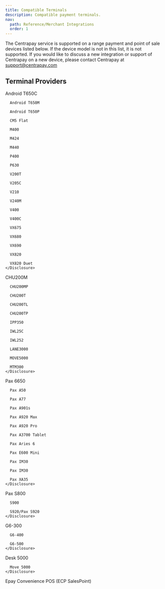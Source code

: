 ```yaml
---
title: Compatible Terminals
description: Compatible payment terminals.
nav:
  path: Reference/Merchant Integrations
  order: 1
---
```


The Centrapay service is supported on a range payment and point of sale devices listed below. If the device model is not in this list, it is not supported. If you would like to discuss a new integration or support of Centrapay on a new device, please contact Centrapay at support@centrapay.com

## Terminal Providers

 <Faq>
  <div>
    <Disclosure client:visible title="Verifone">
      Android T650C

      Android T650M

      Android T650P

      CM5 Flat

      M400

      M424

      M440

      P400

      P630

      V200T

      V205C

      V210

      V240M

      V400

      V400C

      VX675

      VX680

      VX690

      VX820

      VX820 Duet
    </Disclosure>
  </div>

  <div>
    <Disclosure client:visible title="Windcave">
      CHU200M

      CHU200MP

      CHU200T

      CHU200TL

      CHU200TP

      IPP350

      IWL25C

      IWL252

      LANE3000

      MOVE5000

      MTM300
    </Disclosure>
  </div>

  <div>
    <Disclosure client:visible title="Sektor">
      Pax 6650

      Pax A50

      Pax A77

      Pax A901s

      Pax A920 Max

      Pax A920 Pro

      Pax A3700 Tablet

      Pax Aries 6

      Pax E600 Mini

      Pax IM30

      Pax IM30

      Pax XA35
    </Disclosure>
  </div>

  <div>
    <Disclosure client:visible title="Smartpay">
      Pax S800

      S900

      S920/Pax S920
    </Disclosure>
  </div>

  <div>
    <Disclosure client:visible title="Invenco">
      G6-300

      G6-400

      G6-500
    </Disclosure>
  </div>

  <div>
    <Disclosure client:visible title="Skyzer">
      Desk 5000

      Move 5000
    </Disclosure>
  </div>

  <div>
    <Disclosure client:visible title="SalesPoint">
      Epay Convenience POS (ECP SalesPoint)
    </Disclosure>
  </div>
 </Faq>


